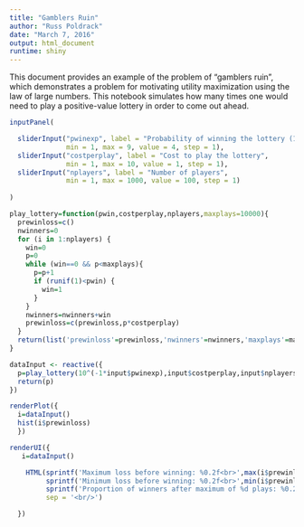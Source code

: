 ```yaml
---
title: "Gamblers Ruin"
author: "Russ Poldrack"
date: "March 7, 2016"
output: html_document
runtime: shiny
---
```


This document provides an example of the problem of "gamblers ruin", which demonstrates a problem for motivating utility maximization using the law of large numbers.  This notebook simulates how many times one would need to play a positive-value lottery in order to come out ahead.  


```r
inputPanel(

  sliderInput("pwinexp", label = "Probability of winning the lottery (10e-x)",
              min = 1, max = 9, value = 4, step = 1),
  sliderInput("costperplay", label = "Cost to play the lottery",
              min = 1, max = 10, value = 1, step = 1),
  sliderInput("nplayers", label = "Number of players",
              min = 1, max = 1000, value = 100, step = 1)
  
)

play_lottery=function(pwin,costperplay,nplayers,maxplays=10000){
  prewinloss=c()
  nwinners=0
  for (i in 1:nplayers) {
    win=0
    p=0
    while (win==0 && p<maxplays){
      p=p+1
      if (runif(1)<pwin) {
        win=1
      }
    }
    nwinners=nwinners+win
    prewinloss=c(prewinloss,p*costperplay)
  }
  return(list('prewinloss'=prewinloss,'nwinners'=nwinners,'maxplays'=maxplays,'nplayers'=nplayers))
}

dataInput <- reactive({
  p=play_lottery(10^(-1*input$pwinexp),input$costperplay,input$nplayers)
  return(p)
})

renderPlot({
  i=dataInput()
  hist(i$prewinloss)
  })

renderUI({
   i=dataInput()

    HTML(sprintf('Maximum loss before winning: %0.2f<br>',max(i$prewinloss)),
         sprintf('Minimum loss before winning: %0.2f<br>',min(i$prewinloss)),
         sprintf('Proportion of winners after maximum of %d plays: %0.2f<br>',i$maxplays,i$nwinners/i$nplayers),
         sep = '<br/>')

  })

```

